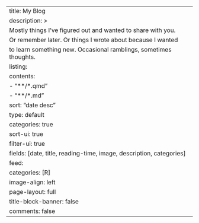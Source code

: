 ---
title: My Blog
description: >
  Mostly things I've figured out and wanted to share with you.
  Or remember later. Or things I wrote about because I wanted
  to learn something new. Occasional ramblings, sometimes thoughts.
listing:
  contents:
    - "**/*.qmd"
    - "**/*.md"
  sort: "date desc"
  type: default
  categories: true
  sort-ui: true
  filter-ui: true
  fields: [date, title, reading-time, image, description, categories]
  feed:
    categories: [R]
  image-align: left
page-layout: full
title-block-banner: false
comments: false
---